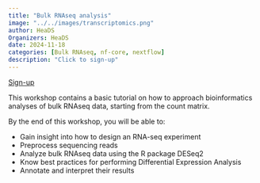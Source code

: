```yaml
---
title: "Bulk RNAseq analysis"
image: "../../images/transcriptomics.png"
author: HeaDS
Organizers: HeaDS
date: 2024-11-18
categories: [Bulk RNAseq, nf-core, nextflow]
description: "Click to sign-up"
---
```


[Sign-up](https://eventsignup.ku.dk/rnaseq-nov2024/conference)

This workshop contains a basic tutorial on how to approach bioinformatics analyses of bulk RNAseq data, starting from the count matrix.

By the end of this workshop, you will be able to:

- Gain insight into how to design an RNA-seq experiment
- Preprocess sequencing reads
- Analyze bulk RNAseq data using the R package DESeq2
- Know best practices for performing Differential Expression Analysis
- Annotate and interpret their results
